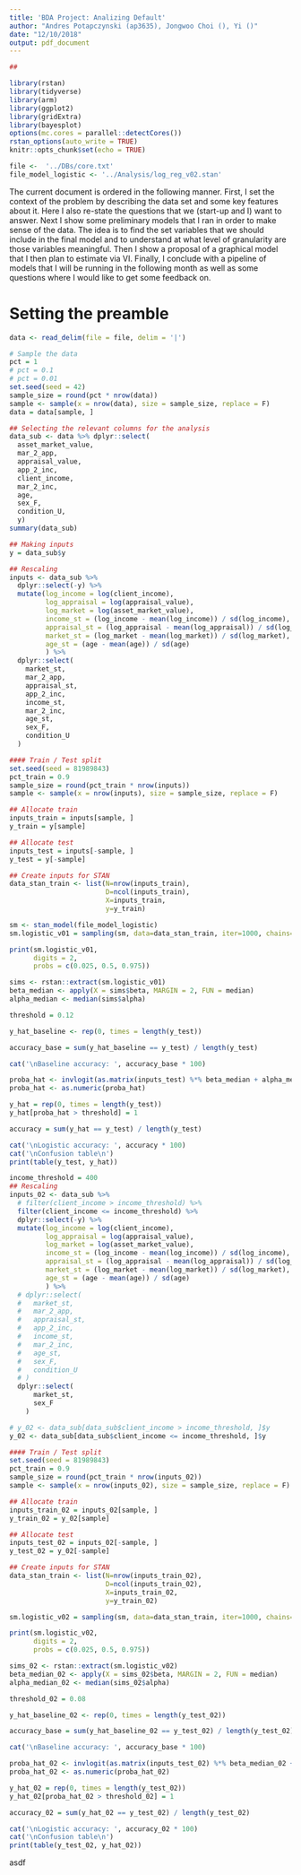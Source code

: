 ```yaml
---
title: 'BDA Project: Analizing Default'
author: "Andres Potapczynski (ap3635), Jongwoo Choi (), Yi ()"
date: "12/10/2018"
output: pdf_document
---
```


```r
## 
```

```r
library(rstan)
library(tidyverse)
library(arm)
library(ggplot2)
library(gridExtra)
library(bayesplot)
options(mc.cores = parallel::detectCores())
rstan_options(auto_write = TRUE)
knitr::opts_chunk$set(echo = TRUE)
```

```r
file <-  '../DBs/core.txt'
file_model_logistic <- '../Analysis/log_reg_v02.stan'
```

The current document is ordered in the following manner. First, I set the context of the problem by describing the data set and some key features about it. Here I also re-state the questions that we (start-up and I) want to answer. Next I show some preliminary models that I ran in order to make sense of the data. The idea is to find the set variables that we should include in the final model and to understand at what level of granularity are those variables meaningful. Then I show a proposal of a graphical model that I then plan to estimate via VI. Finally, I conclude with a pipeline of models that I will be running in the following month as well as some questions where I would like to get some feedback on.

# Setting the preamble

```r
data <- read_delim(file = file, delim = '|')

# Sample the data
pct = 1
# pct = 0.1
# pct = 0.01
set.seed(seed = 42)
sample_size = round(pct * nrow(data))
sample <- sample(x = nrow(data), size = sample_size, replace = F)
data = data[sample, ]

## Selecting the relevant columns for the analysis
data_sub <- data %>% dplyr::select(
  asset_market_value,
  mar_2_app,
  appraisal_value,
  app_2_inc,
  client_income,
  mar_2_inc,
  age,
  sex_F,
  condition_U,
  y)
summary(data_sub)

## Making inputs
y = data_sub$y
```

```r
## Rescaling
inputs <- data_sub %>%
  dplyr::select(-y) %>% 
  mutate(log_income = log(client_income),
         log_appraisal = log(appraisal_value),
         log_market = log(asset_market_value),
         income_st = (log_income - mean(log_income)) / sd(log_income),
         appraisal_st = (log_appraisal - mean(log_appraisal)) / sd(log_appraisal),
         market_st = (log_market - mean(log_market)) / sd(log_market),
         age_st = (age - mean(age)) / sd(age)
         ) %>% 
  dplyr::select(
    market_st,
    mar_2_app,
    appraisal_st,
    app_2_inc,
    income_st,
    mar_2_inc,
    age_st,
    sex_F,
    condition_U
  )

#### Train / Test split
set.seed(seed = 81989843)
pct_train = 0.9
sample_size = round(pct_train * nrow(inputs))
sample <- sample(x = nrow(inputs), size = sample_size, replace = F)

## Allocate train
inputs_train = inputs[sample, ]
y_train = y[sample]

## Allocate test
inputs_test = inputs[-sample, ]
y_test = y[-sample]

## Create inputs for STAN
data_stan_train <- list(N=nrow(inputs_train), 
                        D=ncol(inputs_train), 
                        X=inputs_train, 
                        y=y_train)
```


```r
sm <- stan_model(file_model_logistic)
sm.logistic_v01 = sampling(sm, data=data_stan_train, iter=1000, chains=4)
```

```r
print(sm.logistic_v01, 
      digits = 2, 
      probs = c(0.025, 0.5, 0.975))
```

```r
sims <- rstan::extract(sm.logistic_v01)
beta_median <- apply(X = sims$beta, MARGIN = 2, FUN = median)
alpha_median <- median(sims$alpha)
```

```r
threshold = 0.12

y_hat_baseline <- rep(0, times = length(y_test))

accuracy_base = sum(y_hat_baseline == y_test) / length(y_test)

cat('\nBaseline accuracy: ', accuracy_base * 100)

proba_hat <- invlogit(as.matrix(inputs_test) %*% beta_median + alpha_median)
proba_hat <- as.numeric(proba_hat)

y_hat = rep(0, times = length(y_test))
y_hat[proba_hat > threshold] = 1

accuracy = sum(y_hat == y_test) / length(y_test)

cat('\nLogistic accuracy: ', accuracy * 100)
cat('\nConfusion table\n')
print(table(y_test, y_hat))
```

```r
income_threshold = 400
## Rescaling
inputs_02 <- data_sub %>% 
  # filter(client_income > income_threshold) %>% 
  filter(client_income <= income_threshold) %>% 
  dplyr::select(-y) %>% 
  mutate(log_income = log(client_income),
         log_appraisal = log(appraisal_value),
         log_market = log(asset_market_value),
         income_st = (log_income - mean(log_income)) / sd(log_income),
         appraisal_st = (log_appraisal - mean(log_appraisal)) / sd(log_appraisal),
         market_st = (log_market - mean(log_market)) / sd(log_market),
         age_st = (age - mean(age)) / sd(age)
         ) %>% 
  # dplyr::select(
  #   market_st,
  #   mar_2_app,
  #   appraisal_st,
  #   app_2_inc,
  #   income_st,
  #   mar_2_inc,
  #   age_st,
  #   sex_F,
  #   condition_U
  # )
  dplyr::select(
      market_st,
      sex_F
    )

# y_02 <- data_sub[data_sub$client_income > income_threshold, ]$y
y_02 <- data_sub[data_sub$client_income <= income_threshold, ]$y

#### Train / Test split
set.seed(seed = 81989843)
pct_train = 0.9
sample_size = round(pct_train * nrow(inputs_02))
sample <- sample(x = nrow(inputs_02), size = sample_size, replace = F)

## Allocate train
inputs_train_02 = inputs_02[sample, ]
y_train_02 = y_02[sample]

## Allocate test
inputs_test_02 = inputs_02[-sample, ]
y_test_02 = y_02[-sample]

## Create inputs for STAN
data_stan_train <- list(N=nrow(inputs_train_02), 
                        D=ncol(inputs_train_02), 
                        X=inputs_train_02, 
                        y=y_train_02)
```

```r
sm.logistic_v02 = sampling(sm, data=data_stan_train, iter=1000, chains=4)
```

```r
print(sm.logistic_v02, 
      digits = 2, 
      probs = c(0.025, 0.5, 0.975))
```

```r
sims_02 <- rstan::extract(sm.logistic_v02)
beta_median_02 <- apply(X = sims_02$beta, MARGIN = 2, FUN = median)
alpha_median_02 <- median(sims_02$alpha)
```

```r
threshold_02 = 0.08

y_hat_baseline_02 <- rep(0, times = length(y_test_02))

accuracy_base = sum(y_hat_baseline_02 == y_test_02) / length(y_test_02)

cat('\nBaseline accuracy: ', accuracy_base * 100)

proba_hat_02 <- invlogit(as.matrix(inputs_test_02) %*% beta_median_02 + alpha_median_02)
proba_hat_02 <- as.numeric(proba_hat_02)

y_hat_02 = rep(0, times = length(y_test_02))
y_hat_02[proba_hat_02 > threshold_02] = 1

accuracy_02 = sum(y_hat_02 == y_test_02) / length(y_test_02)

cat('\nLogistic accuracy: ', accuracy_02 * 100)
cat('\nConfusion table\n')
print(table(y_test_02, y_hat_02))
```

asdf